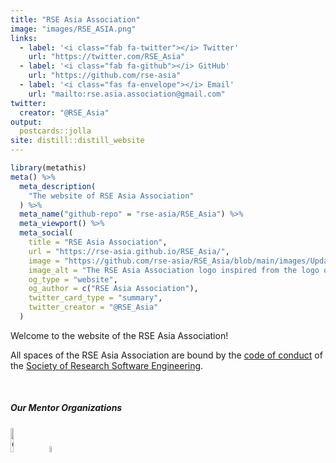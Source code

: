 ```yaml
---
title: "RSE Asia Association"
image: "images/RSE_ASIA.png"
links:
  - label: '<i class="fab fa-twitter"></i> Twitter'
    url: "https://twitter.com/RSE_Asia"
  - label: '<i class="fab fa-github"></i> GitHub'
    url: "https://github.com/rse-asia"
  - label: '<i class="fas fa-envelope"></i> Email'
    url: "mailto:rse.asia.association@gmail.com"
twitter:
  creator: "@RSE_Asia"
output:
  postcards::jolla
site: distill::distill_website
---
```


```r
library(metathis)
meta() %>%
  meta_description(
    "The website of RSE Asia Association"
  ) %>%
  meta_name("github-repo" = "rse-asia/RSE_Asia") %>%
  meta_viewport() %>%
  meta_social(
    title = "RSE Asia Association",
    url = "https://rse-asia.github.io/RSE_Asia/",
    image = "https://github.com/rse-asia/RSE_Asia/blob/main/images/Updated_RSE_Asia_logo.jpg",
    image_alt = "The RSE Asia Association logo inspired from the logo of the Society of Research Software Engineering - Labelled RSE on top in white capital letters and labelled ASIA below in capital letters.",
    og_type = "website",
    og_author = c("RSE Asia Association"),
    twitter_card_type = "summary",
    twitter_creator = "@RSE_Asia"
  )
```

Welcome to the website of the RSE Asia Association!
 
All spaces of the RSE Asia Association are bound by the [code of conduct](https://society-rse.org/about/code-of-conduct/) of the [Society of Research Software Engineering](https://society-rse.org/). 

$~$

##### Our Mentor Organizations
[![Open Life Science Logo](images/ols-transparent-bg.png){width=10%}](https://openlifesci.org/) $~$     [![Society of Research Software Engineering  Logo](images/Soc_RSE_Logo.png){width=5%}](https://society-rse.org/events/pilot-mentoring-programme/)
